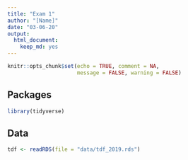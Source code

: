 ```yaml
---
title: "Exam 1"
author: "[Name]"
date: "03-06-20"
output: 
  html_document:
    keep_md: yes
---
```


```r
knitr::opts_chunk$set(echo = TRUE, comment = NA, 
                      message = FALSE, warning = FALSE)
```

## Packages

```r
library(tidyverse)
```

## Data

```r
tdf <- readRDS(file = "data/tdf_2019.rds")
```


